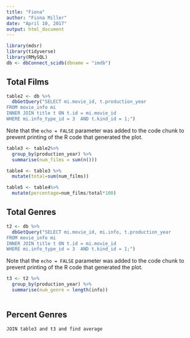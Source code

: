 ```yaml
---
title: "Fiona"
author: "Fiona Miller"
date: "April 10, 2017"
output: html_document
---
```


```r
library(mdsr)
library(tidyverse)
library(RMySQL)
db <- dbConnect_scidb(dbname = "imdb")
```

## Total Films
```r
table2 <- db %>%
  dbGetQuery("SELECT mi.movie_id, t.production_year 
FROM movie_info mi
INNER JOIN title t ON t.id = mi.movie_id
WHERE mi.info_type_id = 3  AND t.kind_id = 1;") 
```

Note that the `echo = FALSE` parameter was added to the code chunk to prevent printing of the R code that generated the plot.
```r
table3 <- table2%>%
  group_by(production_year) %>%
  summarise(num_films = sum(n()))
```

```r
table4 <- table3 %>%
  mutate(total=sum(num_films))
```


```r
table5 <- table4%>%
  mutate(percentage=num_films/total*100)
```

## Total Genres

```r
t2 <- db %>%
  dbGetQuery("SELECT mi.movie_id, mi.info, t.production_year 
FROM movie_info mi
INNER JOIN title t ON t.id = mi.movie_id
WHERE mi.info_type_id = 3  AND t.kind_id = 1;") 
```

Note that the `echo = FALSE` parameter was added to the code chunk to prevent printing of the R code that generated the plot.
```r
t3 <- t2 %>%
  group_by(production_year) %>%
  summarise(num_genre = length(info))
  
```

## Percent Genres

```r
JOIN table3 and t3 and find average
```

